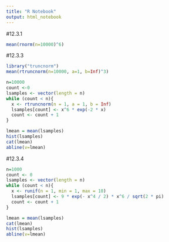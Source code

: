 ```yaml
---
title: "R Notebook"
output: html_notebook
---
```


#12.3.1
```r
mean(rnorm(n=10000)^6)
```
#12.3.3

```r
library("truncnorm")
mean(rtruncnorm(n=10000, a=1, b=Inf)^3)
```
```r
n=10000
count <-0
lsamples <- vector(length = n)
while (count < n){
  x <- rtruncnorm(n = 1, a = 1, b = Inf)
  lsamples[count] <- x^6 * exp(-2 * x)
  count <- count + 1
}

lmean = mean(lsamples)
hist(lsamples)
cat(lmean)
abline(v=lmean)
```
#12.3.4
```r
n=1000
count <- 0
lsamples <- vector(length = n)
while (count < n){
  x <- runif(n = 1, min = 1, max = 10)
  lsamples[count] <- 9 * exp(- x^4 / 2) * x^6 / sqrt(2 * pi)
  count <- count + 1
}

lmean = mean(lsamples)
cat(lmean)
hist(lsamples)
abline(v=lmean)

```



